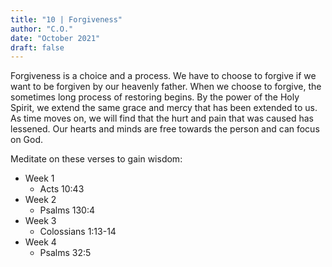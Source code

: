 ```yaml
---
title: "10 | Forgiveness"
author: "C.O."
date: "October 2021"
draft: false
---
```


Forgiveness is a choice and a process. We have to choose to forgive if we want to be forgiven by our heavenly father. When we choose to forgive, the sometimes long process of restoring begins. By the power of the Holy Spirit, we extend the same grace and mercy that has been extended to us.  As time moves on, we will find that the hurt and pain that was caused has lessened. Our hearts and minds are free towards the person and can focus on God.

Meditate on these verses to gain wisdom:

-   Week 1
    -   Acts 10:43
-   Week 2
    -   Psalms 130:4
-   Week 3
    -   Colossians 1:13-14
-   Week 4
    -   Psalms 32:5